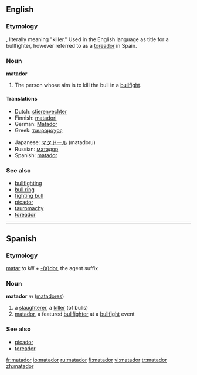 ==English==
===Etymology===
{{S.}}, literally meaning "killer." Used in the English language as title for a bullfighter, however referred to as a [[toreador]] in Spain.

===Noun===
'''matador'''

#The person whose aim is to kill the bull in a [[bullfight]].

====Translations====
{{trans-top|bullfighter}}
*Dutch: [[stierenvechter]]
*Finnish: [[matadori]]
*German: [[Matador]]
*Greek: [[ταυρομάχος]]
{{trans-mid}}
*Japanese: [[マタドール]] (matadoru)
*Russian: [[матадор]]
*Spanish: [[#Spanish|matador]]
{{trans-bottom}}

===See also===
*[[bullfighting]]
*[[bull ring]]
*[[fighting bull]]
*[[picador]]
*[[tauromachy]]
*[[toreador]]

----

== Spanish ==
===Etymology===
[[matar]] ''to kill'' + [[-dor|-(a)dor]], the agent suffix

=== Noun ===
'''matador''' ''m'' ([[matadores]])

# a [[slaughterer]], a [[killer]] (of bulls)<!-- doesn't it just mean "killer" in its basic sense? -->
# [[#English|matador]], a featured [[bullfighter]] at a [[bullfight]] event

===See also===
*[[picador]]
*[[toreador]]

[[fr:matador]]
[[io:matador]]
[[ru:matador]]
[[fi:matador]]
[[vi:matador]]
[[tr:matador]]
[[zh:matador]]